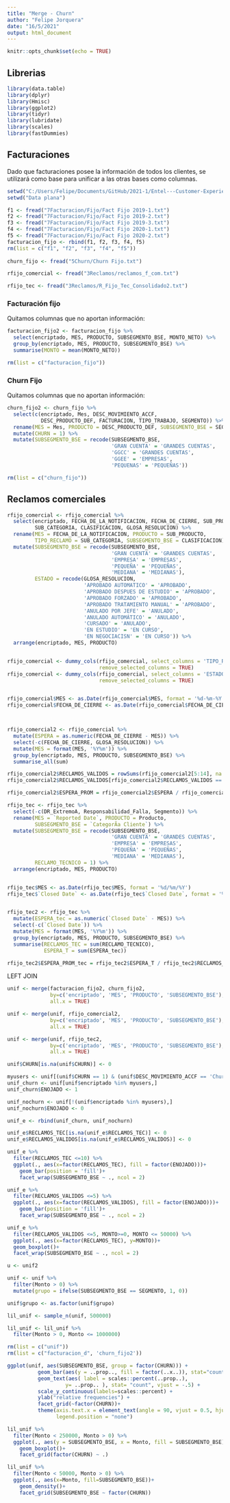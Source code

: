 ```yaml
---
title: "Merge - Churn"
author: "Felipe Jorquera"
date: "16/5/2021"
output: html_document
---
```


```r
knitr::opts_chunk$set(echo = TRUE)
```

## Librerias

```r

library(data.table)
library(dplyr)
library(Hmisc)
library(ggplot2)
library(tidyr)
library(lubridate)
library(scales)
library(fastDummies)
```

## Facturaciones

Dado que facturaciones posee la información de todos los clientes, se utilizará como base para unificar a las otras bases como columnas.

```r
setwd("C:/Users/Felipe/Documents/GitHub/2021-1/Entel---Customer-Experience")
setwd("Data plana")

f1 <- fread("7Facturacion/Fijo/Fact Fijo 2019-1.txt")
f2 <- fread("7Facturacion/Fijo/Fact Fijo 2019-2.txt")
f3 <- fread("7Facturacion/Fijo/Fact Fijo 2019-3.txt")
f4 <- fread("7Facturacion/Fijo/Fact Fijo 2020-1.txt")
f5 <- fread("7Facturacion/Fijo/Fact Fijo 2020-2.txt")
facturacion_fijo <- rbind(f1, f2, f3, f4, f5)
rm(list = c("f1", "f2", "f3", "f4", "f5"))
 
churn_fijo <- fread("5Churn/Churn Fijo.txt")

rfijo_comercial <- fread("3Reclamos/reclamos_f_com.txt")

rfijo_tec <- fread("3Reclamos/R_Fijo_Tec_Consolidado2.txt")
```
### Facturación fijo

Quitamos columnas que no aportan información:

```r
facturacion_fijo2 <- facturacion_fijo %>%
  select(encriptado, MES, PRODUCTO, SUBSEGMENTO_BSE, MONTO_NETO) %>%
  group_by(encriptado, MES, PRODUCTO, SUBSEGMENTO_BSE) %>%
  summarise(MONTO = mean(MONTO_NETO))

rm(list = c("facturacion_fijo"))
```
### Churn Fijo

Quitamos columnas que no aportan información:

```r
churn_fijo2 <- churn_fijo %>%
  select(c(encriptado, Mes, DESC_MOVIMIENTO_ACCF,
           DESC_PRODUCTO_DEF, FACTURACION, TIPO_TRABAJO, SEGMENTO)) %>%
  rename(MES = Mes, PRODUCTO = DESC_PRODUCTO_DEF, SUBSEGMENTO_BSE = SEGMENTO) %>%
  mutate(CHURN = 1) %>%
  mutate(SUBSEGMENTO_BSE = recode(SUBSEGMENTO_BSE,
                                  'GRAN CUENTA' = 'GRANDES CUENTAS',
                                  'GGCC' = 'GRANDES CUENTAS',
                                  'GGEE' = 'EMPRESAS',
                                  'PEQUENAS' = 'PEQUEÑAS'))

rm(list = c("churn_fijo"))
```

## Reclamos comerciales

```r

rfijo_comercial <- rfijo_comercial %>%
  select(encriptado, FECHA_DE_LA_NOTIFICACION, FECHA_DE_CIERRE, SUB_PRODUCTO,
         SUB_CATEGORIA, CLASIFICACION, GLOSA_RESOLUCION) %>%
  rename(MES = FECHA_DE_LA_NOTIFICACION, PRODUCTO = SUB_PRODUCTO,
         TIPO_RECLAMO = SUB_CATEGORIA, SUBSEGMENTO_BSE = CLASIFICACION) %>%
  mutate(SUBSEGMENTO_BSE = recode(SUBSEGMENTO_BSE,
                                  'GRAN CUENTA' = 'GRANDES CUENTAS',
                                  'EMPRESA' = 'EMPRESAS',
                                  'PEQUEÑA' = 'PEQUEÑAS',
                                  'MEDIANA' = 'MEDIANAS'),
         ESTADO = recode(GLOSA_RESOLUCION,
                         'APROBADO AUTOMATICO' = 'APROBADO',
                         'APROBADO DESPUES DE ESTUDIO' = 'APROBADO',
                         'APROBADO FORZADO' = 'APROBADO',
                         'APROBADO TRATAMIENTO MANUAL' = 'APROBADO',
                         'ANULADO POR JEFE' = 'ANULADO',
                         'ANULADO AUTOMÁTICO' = 'ANULADO',
                         'CURSADO' = 'ANULADO',
                         'EN ESTUDIO' = 'EN CURSO',
                         'EN NEGOCIACISN' = 'EN CURSO')) %>%
  arrange(encriptado, MES, PRODUCTO)


rfijo_comercial <- dummy_cols(rfijo_comercial, select_columns = 'TIPO_RECLAMO',
                              remove_selected_columns = TRUE)
rfijo_comercial <- dummy_cols(rfijo_comercial, select_columns = 'ESTADO',
                              remove_selected_columns = TRUE)


rfijo_comercial$MES <- as.Date(rfijo_comercial$MES, format = '%d-%m-%Y')
rfijo_comercial$FECHA_DE_CIERRE <- as.Date(rfijo_comercial$FECHA_DE_CIERRE, format = '%d-%m-%Y')



rfijo_comercial2 <- rfijo_comercial %>%
  mutate(ESPERA = as.numeric(FECHA_DE_CIERRE - MES)) %>%
  select(-c(FECHA_DE_CIERRE, GLOSA_RESOLUCION)) %>%
  mutate(MES = format(MES, '%Y%m')) %>%
  group_by(encriptado, MES, PRODUCTO, SUBSEGMENTO_BSE) %>%
  summarise_all(sum)

rfijo_comercial2$RECLAMOS_VALIDOS = rowSums(rfijo_comercial2[5:14], na.rm = TRUE)
rfijo_comercial2$RECLAMOS_VALIDOS[rfijo_comercial2$RECLAMOS_VALIDOS == 0] <- NA

rfijo_comercial2$ESPERA_PROM = rfijo_comercial2$ESPERA / rfijo_comercial2$RECLAMOS_VALIDOS
```

```r
rfijo_tec <- rfijo_tec %>%
  select(-c(DR_ExtremoA, Responsabilidad_Falla, Segmento)) %>%
  rename(MES = `Reported Date`, PRODUCTO = Producto,
         SUBSEGMENTO_BSE = `CategorÃ­a Cliente`) %>%
  mutate(SUBSEGMENTO_BSE = recode(SUBSEGMENTO_BSE,
                                  'GRAN CUENTA' = 'GRANDES CUENTAS',
                                  'EMPRESA' = 'EMPRESAS',
                                  'PEQUEÑA' = 'PEQUEÑAS',
                                  'MEDIANA' = 'MEDIANAS'),
         RECLAMO_TECNICO = 1) %>%
  arrange(encriptado, MES, PRODUCTO)


rfijo_tec$MES <- as.Date(rfijo_tec$MES, format = '%d/%m/%Y')
rfijo_tec$`Closed Date` <- as.Date(rfijo_tec$`Closed Date`, format = '%d/%m/%Y')


rfijo_tec2 <- rfijo_tec %>%
  mutate(ESPERA_tec = as.numeric(`Closed Date` - MES)) %>%
  select(-c(`Closed Date`)) %>%
  mutate(MES = format(MES, '%Y%m')) %>%
  group_by(encriptado, MES, PRODUCTO, SUBSEGMENTO_BSE) %>%
  summarise(RECLAMOS_TEC = sum(RECLAMO_TECNICO),
            ESPERA_T = sum(ESPERA_tec))

rfijo_tec2$ESPERA_PROM_tec = rfijo_tec2$ESPERA_T / rfijo_tec2$RECLAMOS_TEC
```


LEFT JOIN

```r
unif <- merge(facturacion_fijo2, churn_fijo2,
              by=c('encriptado', 'MES', 'PRODUCTO', 'SUBSEGMENTO_BSE'),
              all.x = TRUE)

unif <- merge(unif, rfijo_comercial2,
              by=c('encriptado', 'MES', 'PRODUCTO', 'SUBSEGMENTO_BSE'),
              all.x = TRUE)

unif <- merge(unif, rfijo_tec2,
              by=c('encriptado', 'MES', 'PRODUCTO', 'SUBSEGMENTO_BSE'),
              all.x = TRUE)

unif$CHURN[is.na(unif$CHURN)] <- 0
```

```r
myusers <- unif[(unif$CHURN == 1) & (unif$DESC_MOVIMIENTO_ACCF == 'Churn Voluntario'), "encriptado"]
unif_churn <- unif[unif$encriptado %in% myusers,]
unif_churn$ENOJADO <- 1

unif_nochurn <- unif[!(unif$encriptado %in% myusers),]
unif_nochurn$ENOJADO <- 0

unif_e <- rbind(unif_churn, unif_nochurn)

unif_e$RECLAMOS_TEC[is.na(unif_e$RECLAMOS_TEC)] <- 0
unif_e$RECLAMOS_VALIDOS[is.na(unif_e$RECLAMOS_VALIDOS)] <- 0


```


```r
unif_e %>%
  filter(RECLAMOS_TEC <=10) %>%
  ggplot(., aes(x=factor(RECLAMOS_TEC), fill = factor(ENOJADO)))+
    geom_bar(position = 'fill')+
    facet_wrap(SUBSEGMENTO_BSE ~ ., ncol = 2)
```

```r
unif_e %>%
  filter(RECLAMOS_VALIDOS <=5) %>%
  ggplot(., aes(x=factor(RECLAMOS_VALIDOS), fill = factor(ENOJADO)))+
    geom_bar(position = 'fill')+
    facet_wrap(SUBSEGMENTO_BSE ~ ., ncol = 2)
```



```r
unif_e %>%
  filter(RECLAMOS_VALIDOS <=5, MONTO>=0, MONTO <= 50000) %>%
  ggplot(., aes(x=factor(RECLAMOS_TEC), y=MONTO))+
  geom_boxplot()+
  facet_wrap(SUBSEGMENTO_BSE ~ ., ncol = 2)
```


```r
u <- unif2
```


```r
unif <- unif %>%
  filter(Monto > 0) %>%
  mutate(grupo = ifelse(SUBSEGMENTO_BSE == SEGMENTO, 1, 0))

unif$grupo <- as.factor(unif$grupo)
```



```r
lil_unif <- sample_n(unif, 500000)

lil_unif <- lil_unif %>%
  filter(Monto > 0, Monto <= 1000000)

rm(list = c("unif"))
rm(list = c("facturacion_d", 'churn_fijo2'))
```

```r
ggplot(unif, aes(SUBSEGMENTO_BSE, group = factor(CHURN))) + 
          geom_bar(aes(y = ..prop.., fill = factor(..x..)), stat="count") +
          geom_text(aes( label = scales::percent(..prop..),
                   y= ..prop.. ), stat= "count", vjust = -.5) +
          scale_y_continuous(labels=scales::percent) +
          ylab("relative frequencies") +
          facet_grid(~factor(CHURN))+
          theme(axis.text.x = element_text(angle = 90, vjust = 0.5, hjust=1),
                legend.position = "none")
```

```r
lil_unif %>%
  filter(Monto < 250000, Monto > 0) %>%
  ggplot(., aes(y = SUBSEGMENTO_BSE, x = Monto, fill = SUBSEGMENTO_BSE))+
    geom_boxplot()+
    facet_grid(factor(CHURN) ~ .)
```

```r
lil_unif %>%
  filter(Monto < 50000, Monto > 0) %>%
  ggplot(., aes(x=Monto, fill=SUBSEGMENTO_BSE))+
    geom_density()+
    facet_grid(SUBSEGMENTO_BSE ~ factor(CHURN))
```

